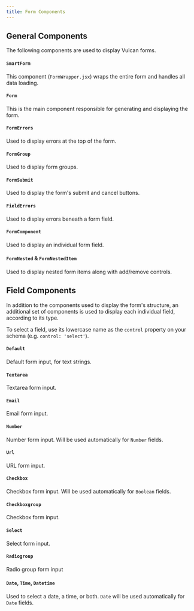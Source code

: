 ```yaml
---
title: Form Components
---
```


## General Components

The following components are used to display Vulcan forms.

#### `SmartForm`

This component (`FormWrapper.jsx`) wraps the entire form and handles all data loading.

#### `Form`

This is the main component responsible for generating and displaying the form.

#### `FormErrors`

Used to display errors at the top of the form.

#### `FormGroup`

Used to display form groups.

#### `FormSubmit`

Used to display the form's submit and cancel buttons.

#### `FieldErrors`

Used to display errors beneath a form field.

#### `FormComponent`

Used to display an individual form field.

#### `FormNested` & `FormNestedItem`

Used to display nested form items along with add/remove controls.

## Field Components

In addition to the components used to display the form's structure, an additional set of components is used to display each individual field, according to its type.

To select a field, use its lowercase name as the `control` property on your schema (e.g. `control: 'select'`).

#### `Default`

Default form input, for text strings.

#### `Textarea`

Textarea form input. 

#### `Email`

Email form input.

#### `Number`

Number form input. Will be used automatically for `Number` fields.

#### `Url`

URL form input. 

#### `Checkbox`

Checkbox form input. Will be used automatically for `Boolean` fields.

#### `Checkboxgroup`

Checkbox form input.

#### `Select`

Select form input.

#### `Radiogroup`

Radio group form input

#### `Date`, `Time`, `Datetime`

Used to select a date, a time, or both. `Date` will be used automatically for `Date` fields.